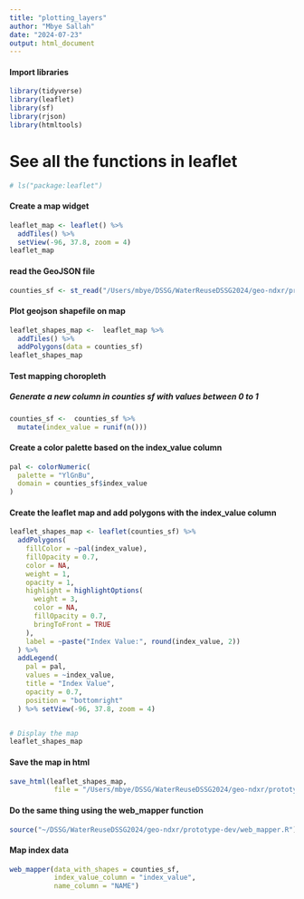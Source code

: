 ```yaml
---
title: "plotting_layers"
author: "Mbye Sallah"
date: "2024-07-23"
output: html_document
---
```


#### Import libraries
```r
library(tidyverse)
library(leaflet)
library(sf)
library(rjson)
library(htmltools)
```

# See all the functions in leaflet
```r
# ls("package:leaflet")
```

#### Create a map widget
```r
leaflet_map <- leaflet() %>% 
  addTiles() %>%
  setView(-96, 37.8, zoom = 4)
leaflet_map
```


#### read the GeoJSON file
```r
counties_sf <- st_read("/Users/mbye/DSSG/WaterReuseDSSG2024/geo-ndxr/prototype-dev/test_mapping/test/counties.geojson")
```


#### Plot geojson shapefile on map
```r
leaflet_shapes_map <-  leaflet_map %>% 
  addTiles() %>%
  addPolygons(data = counties_sf)
leaflet_shapes_map
```


#### Test mapping choropleth
##### Generate a new column in counties sf with values between 0 to 1
```r
counties_sf <-  counties_sf %>% 
  mutate(index_value = runif(n()))
```



#### Create a color palette based on the index_value column
```r
pal <- colorNumeric(
  palette = "YlGnBu",
  domain = counties_sf$index_value
)
```


#### Create the leaflet map and add polygons with the index_value column

```r
leaflet_shapes_map <- leaflet(counties_sf) %>% 
  addPolygons(
    fillColor = ~pal(index_value),
    fillOpacity = 0.7,
    color = NA,
    weight = 1,
    opacity = 1,
    highlight = highlightOptions(
      weight = 3,
      color = NA,
      fillOpacity = 0.7,
      bringToFront = TRUE
    ),
    label = ~paste("Index Value:", round(index_value, 2))
  ) %>% 
  addLegend(
    pal = pal,
    values = ~index_value,
    title = "Index Value",
    opacity = 0.7,
    position = "bottomright"
  ) %>% setView(-96, 37.8, zoom = 4)


# Display the map
leaflet_shapes_map
```


#### Save the map in html
```r
save_html(leaflet_shapes_map,
           file = "/Users/mbye/DSSG/WaterReuseDSSG2024/geo-ndxr/prototype-dev/test_mapping/index.html")
```


#### Do the same thing using the web_mapper function
```r
source("~/DSSG/WaterReuseDSSG2024/geo-ndxr/prototype-dev/web_mapper.R")
```

#### Map index data
```r
web_mapper(data_with_shapes = counties_sf,
           index_value_column = "index_value",
           name_column = "NAME")
```

